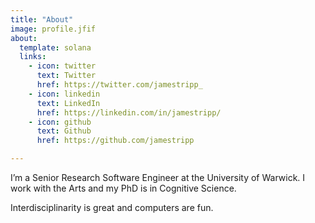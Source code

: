 ```yaml
---
title: "About"
image: profile.jfif
about:
  template: solana
  links:
    - icon: twitter
      text: Twitter
      href: https://twitter.com/jamestripp_
    - icon: linkedin
      text: LinkedIn
      href: https://linkedin.com/in/jamestripp/
    - icon: github
      text: Github
      href: https://github.com/jamestripp

---
```


I'm a Senior Research Software Engineer at the University of Warwick. I work with the Arts and my PhD is in Cognitive Science.

Interdisciplinarity is great and computers are fun.